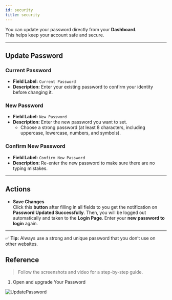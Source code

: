```yaml
---
id: security
title: security
---
```



You can update your password directly from your **Dashboard**.  
This helps keep your account safe and secure.

---

## Update Password

### Current Password  
- **Field Label:** `Current Password`  
- **Description:** Enter your existing password to confirm your identity before changing it.

### New Password  
- **Field Label:** `New Password`  
- **Description:** Enter the new password you want to set.  
  - Choose a strong password (at least 8 characters, including uppercase, lowercase, numbers, and symbols).

### Confirm New Password  
- **Field Label:** `Confirm New Password`  
- **Description:** Re-enter the new password to make sure there are no typing mistakes.  

---

## Actions

- **Save Changes**  
  Click this **button** after filling in all fields to you get the notification on **Password Updated Successfully**.
  Then, you will be logged out automatically and taken to the **Login Page**. Enter your **new password to login** again.

---

✅ **Tip:** Always use a strong and unique password that you don’t use on other websites.


## Reference 

>Follow the screenshots and video for a step-by-step guide.


1. Open and upgrade Your Password

![UpdatePassword](/images/updatepassword.png)


